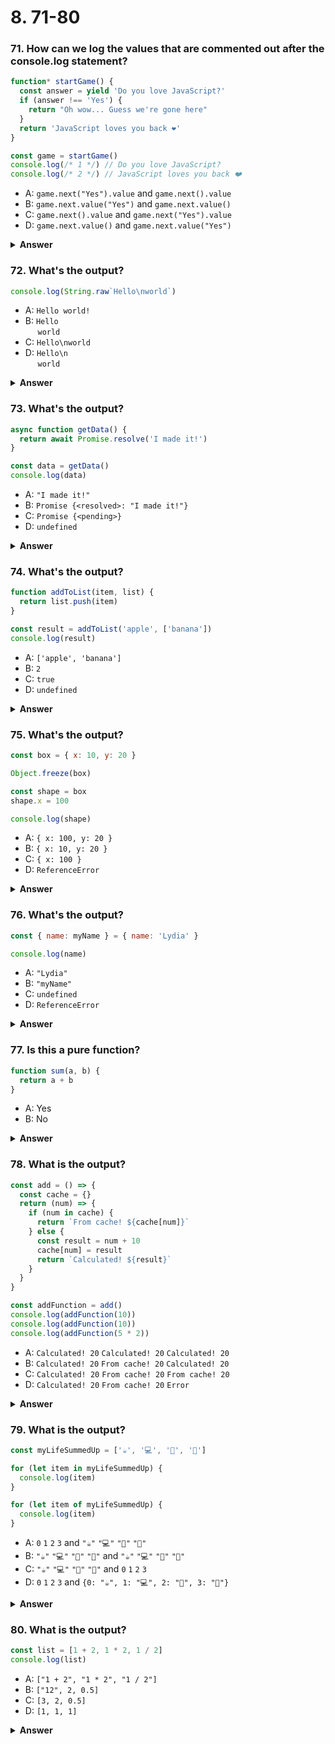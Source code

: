 
# 8. 71-80

### 71. How can we log the values that are commented out after the console.log statement?

```javascript
function* startGame() {
  const answer = yield 'Do you love JavaScript?'
  if (answer !== 'Yes') {
    return "Oh wow... Guess we're gone here"
  }
  return 'JavaScript loves you back ❤️'
}

const game = startGame()
console.log(/* 1 */) // Do you love JavaScript?
console.log(/* 2 */) // JavaScript loves you back ❤️
```

- A: `game.next("Yes").value` and `game.next().value`
- B: `game.next.value("Yes")` and `game.next.value()`
- C: `game.next().value` and `game.next("Yes").value`
- D: `game.next.value()` and `game.next.value("Yes")`

<details>
<summary>
<b>Answer</b>
</summary>
<p>

#### Answer: C

A generator function "pauses" its execution when it sees the `yield` keyword. First, we have to let the function yield the string "Do you love JavaScript?", which can be done by calling `game.next().value`.

Every line is executed, until it finds the first `yield` keyword. There is a `yield` keyword on the first line within the function: the execution stops with the first yield! _This means that the variable `answer` is not defined yet!_

When we call `game.next("Yes").value`, the previous `yield` is replaced with the value of the parameters passed to the `next()` function, `"Yes"` in this case. The value of the variable `answer` is now equal to `"Yes"`. The condition of the if-statement returns `false`, and `JavaScript loves you back ❤️` gets logged.

</p>
</details>

### 72. What's the output?

```javascript
console.log(String.raw`Hello\nworld`)
```

- A: `Hello world!`
- B: `Hello` <br />&nbsp; &nbsp; &nbsp;`world`
- C: `Hello\nworld`
- D: `Hello\n` <br /> &nbsp; &nbsp; &nbsp;`world`

<details>
<summary>
<b>Answer</b>
</summary>
<p>

#### Answer: C

`String.raw` returns a string where the escapes (`\n`, `\v`, `\t` etc.) are ignored! Backslashes can be an issue since you could end up with something like:

`` const path = `C:\Documents\Projects\table.html` ``

Which would result in:

`"C:DocumentsProjects able.html"`

With `String.raw`, it would simply ignore the escape and print:

`C:\Documents\Projects\table.html`

In this case, the string is `Hello\nworld`, which gets logged.

</p>
</details>

### 73. What's the output?

```javascript
async function getData() {
  return await Promise.resolve('I made it!')
}

const data = getData()
console.log(data)
```

- A: `"I made it!"`
- B: `Promise {<resolved>: "I made it!"}`
- C: `Promise {<pending>}`
- D: `undefined`

<details>
<summary>
<b>Answer</b>
</summary>
<p>

#### Answer: C

An async function always returns a promise. The `await` still has to wait for the promise to resolve: a pending promise gets returned when we call `getData()` in order to set `data` equal to it.

If we wanted to get access to the resolved value `"I made it"`, we could have used the `.then()` method on `data`:

`data.then(res => console.log(res))`

This would've logged `"I made it!"`

</p>
</details>

### 74. What's the output?

```javascript
function addToList(item, list) {
  return list.push(item)
}

const result = addToList('apple', ['banana'])
console.log(result)
```

- A: `['apple', 'banana']`
- B: `2`
- C: `true`
- D: `undefined`

<details>
<summary>
<b>Answer</b>
</summary>
<p>

#### Answer: B

The `.push()` method returns the _length_ of the new array! Previously, the array contained one element (the string `"banana"`) and had a length of `1`. After adding the string `"apple"` to the array, the array contains two elements, and has a length of `2`. This gets returned from the `addToList` function.

The `push` method modifies the original array. If you wanted to return the _array_ from the function rather than the _length of the array_, you should have returned `list` after pushing `item` to it.

</p>
</details>

### 75. What's the output?

```javascript
const box = { x: 10, y: 20 }

Object.freeze(box)

const shape = box
shape.x = 100

console.log(shape)
```

- A: `{ x: 100, y: 20 }`
- B: `{ x: 10, y: 20 }`
- C: `{ x: 100 }`
- D: `ReferenceError`

<details>
<summary>
<b>Answer</b>
</summary>
<p>

#### Answer: B

`Object.freeze` makes it impossible to add, remove, or modify properties of an object (unless the property's value is another object).

When we create the variable `shape` and set it equal to the frozen object `box`, `shape` also refers to a frozen object. You can check whether an object is frozen by using `Object.isFrozen`. In this case, `Object.isFrozen(shape)` returns true, since the variable `shape` has a reference to a frozen object.

Since `shape` is frozen, and since the value of `x` is not an object, we cannot modify the property `x`. `x` is still equal to `10`, and `{ x: 10, y: 20 }` gets logged.

</p>
</details>

### 76. What's the output?

```javascript
const { name: myName } = { name: 'Lydia' }

console.log(name)
```

- A: `"Lydia"`
- B: `"myName"`
- C: `undefined`
- D: `ReferenceError`

<details>
<summary>
<b>Answer</b>
</summary>
<p>

#### Answer: C

When we unpack the property `name` from the object on the right-hand side, we assign its value `"Lydia"` to a variable with the name `myName`.

With `{ name: myName }`, we tell JavaScript that we want to create a new variable called `myName` with the value of the `name` property on the right-hand side.

Since we try to log `name`, a variable that is not defined, `undefined` is returned on the left side assignment. Later, the value of `Lydia` is stored through the destructuring assignment.

</p>
</details>

### 77. Is this a pure function?

```javascript
function sum(a, b) {
  return a + b
}
```

- A: Yes
- B: No

<details>
<summary>
<b>Answer</b>
</summary>
<p>

#### Answer: A

A pure function is a function that _always_ returns the same result, if the same arguments are passed.

The `sum` function always returns the same result. If we pass `1` and `2`, it will _always_ return `3` without side effects. If we pass `5` and `10`, it will _always_ return `15`, and so on. This is the definition of a pure function.

</p>
</details>

### 78. What is the output?

```javascript
const add = () => {
  const cache = {}
  return (num) => {
    if (num in cache) {
      return `From cache! ${cache[num]}`
    } else {
      const result = num + 10
      cache[num] = result
      return `Calculated! ${result}`
    }
  }
}

const addFunction = add()
console.log(addFunction(10))
console.log(addFunction(10))
console.log(addFunction(5 * 2))
```

- A: `Calculated! 20` `Calculated! 20` `Calculated! 20`
- B: `Calculated! 20` `From cache! 20` `Calculated! 20`
- C: `Calculated! 20` `From cache! 20` `From cache! 20`
- D: `Calculated! 20` `From cache! 20` `Error`

<details>
<summary>
<b>Answer</b>
</summary>
<p>

#### Answer: C

The `add` function is a _memoized_ function. With memoization, we can cache the results of a function in order to speed up its execution. In this case, we create a `cache` object that stores the previously returned values.

If we call the `addFunction` function again with the same argument, it first checks whether it has already gotten that value in its cache. If that's the case, the caches value will be returned, which saves on execution time. Else, if it's not cached, it will calculate the value and store it afterwards.

We call the `addFunction` function three times with the same value: on the first invocation, the value of the function when `num` is equal to `10` isn't cached yet. The condition of the if-statement `num in cache` returns `false`, and the else block gets executed: `Calculated! 20` gets logged, and the value of the result gets added to the cache object. `cache` now looks like `{ 10: 20 }`.

The second time, the `cache` object contains the value that gets returned for `10`. The condition of the if-statement `num in cache` returns `true`, and `'From cache! 20'` gets logged.

The third time, we pass `5 * 2` to the function which gets evaluated to `10`. The `cache` object contains the value that gets returned for `10`. The condition of the if-statement `num in cache` returns `true`, and `'From cache! 20'` gets logged.

</p>
</details>

### 79. What is the output?

```javascript
const myLifeSummedUp = ['☕', '💻', '🍷', '🍫']

for (let item in myLifeSummedUp) {
  console.log(item)
}

for (let item of myLifeSummedUp) {
  console.log(item)
}
```

- A: `0` `1` `2` `3` and `"☕"` `"💻"` `"🍷"` `"🍫"`
- B: `"☕"` `"💻"` `"🍷"` `"🍫"` and `"☕"` `"💻"` `"🍷"` `"🍫"`
- C: `"☕"` `"💻"` `"🍷"` `"🍫"` and `0` `1` `2` `3`
- D: `0` `1` `2` `3` and `{0: "☕", 1: "💻", 2: "🍷", 3: "🍫"}`

<details>
<summary>
<b>Answer</b>
</summary>
<p>

#### Answer: A

With a _for-in_ loop, we can iterate over **enumerable** properties. In an array, the enumerable properties are the "keys" of array elements, which are actually their indexes. You could see an array as:

`{0: "☕", 1: "💻", 2: "🍷", 3: "🍫"}`

Where the keys are the enumerable properties. `0` `1` `2` `3` get logged.

With a _for-of_ loop, we can iterate over **iterables**. An array is an iterable. When we iterate over the array, the variable "item" is equal to the element it's currently iterating over, `"☕"` `"💻"` `"🍷"` `"🍫"` get logged.

</p>
</details>

### 80. What is the output?

```javascript
const list = [1 + 2, 1 * 2, 1 / 2]
console.log(list)
```

- A: `["1 + 2", "1 * 2", "1 / 2"]`
- B: `["12", 2, 0.5]`
- C: `[3, 2, 0.5]`
- D: `[1, 1, 1]`

<details>
<summary>
<b>Answer</b>
</summary>
<p>

#### Answer: C

Array elements can hold any value. Numbers, strings, objects, other arrays, null, boolean values, undefined, and other expressions such as dates, functions, and calculations.

The element will be equal to the returned value. `1 + 2` returns `3`, `1 * 2` returns `2`, and `1 / 2` returns `0.5`.

</p>
</details>
